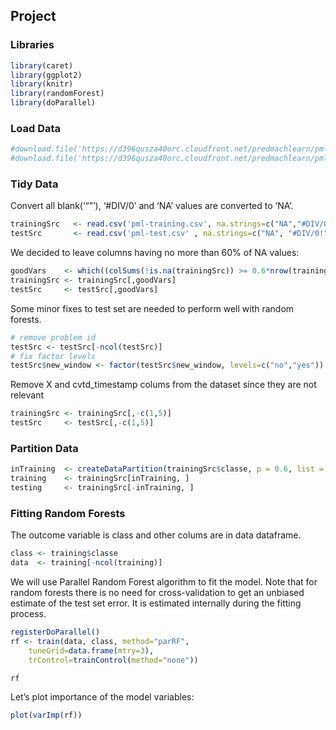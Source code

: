 ## Project

### Libraries

```r
library(caret)
library(ggplot2)
library(knitr)
library(randomForest)
library(doParallel)
```

### Load Data
```r
#download.file('https://d396qusza40orc.cloudfront.net/predmachlearn/pml-training.csv', 'pml-training.csv',method='curl')
#download.file('https://d396qusza40orc.cloudfront.net/predmachlearn/pml-testing.csv','pml-test.csv',method='curl')
```

### Tidy Data
Convert all blank(‘“”’), ‘#DIV/0’ and ‘NA’ values are converted to ‘NA’.
```r
trainingSrc   <- read.csv('pml-training.csv', na.strings=c("NA","#DIV/0!", ""))
testSrc       <- read.csv('pml-test.csv' , na.strings=c("NA", "#DIV/0!", ""))
```

We decided to leave columns having no more than 60% of NA values:
```r
goodVars    <- which((colSums(!is.na(trainingSrc)) >= 0.6*nrow(trainingSrc)))
trainingSrc <- trainingSrc[,goodVars]
testSrc     <- testSrc[,goodVars]
```

Some minor fixes to test set are needed to perform well with random forests.
```r
# remove problem id
testSrc <- testSrc[-ncol(testSrc)]
# fix factor levels
testSrc$new_window <- factor(testSrc$new_window, levels=c("no","yes"))
```

Remove X and cvtd_timestamp colums from the dataset since they are not relevant
```r
trainingSrc <- trainingSrc[,-c(1,5)]
testSrc     <- testSrc[,-c(1,5)]
```

### Partition Data
```r
inTraining  <- createDataPartition(trainingSrc$classe, p = 0.6, list = FALSE)
training    <- trainingSrc[inTraining, ]
testing     <- trainingSrc[-inTraining, ]
```

### Fitting Random Forests
The outcome variable is class and other colums are in data dataframe.
```r
class <- training$classe
data  <- training[-ncol(training)]
```

We will use Parallel Random Forest algorithm to fit the model. Note that for random forests there is no need for cross-validation to get an unbiased estimate of the test set error. It is estimated internally during the fitting process.

```r
registerDoParallel()
rf <- train(data, class, method="parRF", 
    tuneGrid=data.frame(mtry=3), 
    trControl=trainControl(method="none"))
```

```r
rf
```

Let’s plot importance of the model variables:

```r
plot(varImp(rf))
```